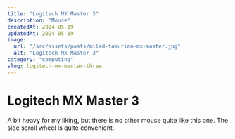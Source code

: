 ```yaml
---
title: "Logitech MX Master 3"
description: "Mouse"
createdAt: 2024-05-19
updatedAt: 2024-05-19
image:
  url: "/src/assets/posts/milad-fakurian-mx-master.jpg"
  alt: "Logitech MX Master 3"
category: "computing"
slug: logitech-mx-master-three
---
```


# Logitech MX Master 3

A bit heavy for my liking, but there is no other mouse quite like this one. The side scroll wheel is quite convenient.
